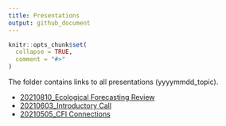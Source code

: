 ```yaml
---
title: Presentations
output: github_document
---
```


<!-- README.md is generated from README.Rmd. Please edit that file -->

```r
knitr::opts_chunk$set(
  collapse = TRUE,
  comment = "#>"
)
```

The folder contains links to all presentations (yyyymmdd_topic). 

- [20210810_Ecological Forecasting Review](https://docs.google.com/presentation/d/1AQfWc4frusvJlX_ywgw2U2nLDFUwkkE42OJi_ocfxLQ/edit?usp=sharing)
- [20210603_Introductory Call](https://docs.google.com/presentation/d/1FvaFvlI3Fst6dvQuSHjnIxXoeJbjc9cxUxTMwsMJXro/edit?usp=sharing)
- [20210505_CFI Connections](https://docs.google.com/presentation/d/1bdE0By0TRivmzpVwJxvLglU8pQCT3BPKdVg3Uciab8w/edit?usp=sharing)


